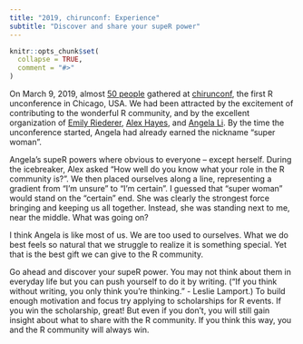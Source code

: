```yaml
---
title: "2019, chirunconf: Experience"
subtitle: "Discover and share your supeR power"
---
```


```r
knitr::opts_chunk$set(
  collapse = TRUE,
  comment = "#>"
)
```


On March 9, 2019, almost [50 people](https://chirunconf.github.io/#team) gathered at [chirunconf](https://chirunconf.github.io/), the first R unconference in Chicago, USA. We had been attracted by the excitement of contributing to the wonderful R community, and by the excellent organization of [Emily Riederer](https://twitter.com/EmilyRiederer), [Alex Hayes](https://twitter.com/alexpghayes), and [Angela Li](https://twitter.com/CivicAngela). By the time the unconference started, Angela had already earned the nickname "super woman". 

Angela's supeR powers where obvious to everyone -- except herself. During the icebreaker, Alex asked "How well do you know what your role in the R community is?". We then placed ourselves along a line, representing a gradient from "I'm unsure" to "I'm certain". I guessed that "super woman" would stand on the "certain" end. She was clearly the strongest force bringing and keeping us all together. Instead, she was standing next to me, near the middle. What was going on? 

I think Angela is like most of us. We are too used to ourselves. What we do best feels so natural that we struggle to realize it is something special. Yet that is the best gift we can give to the R community.

Go ahead and discover your supeR power. You may not think about them in everyday life but you can push yourself to do it by writing. ("If you think without writing, you only think you're thinking." - Leslie Lamport.) To build enough motivation and focus try applying to scholarships for R events. If you win the scholarship, great! But even if you don't, you will still gain insight about what to share with the R community. If you think this way, you and the R community will always win.
